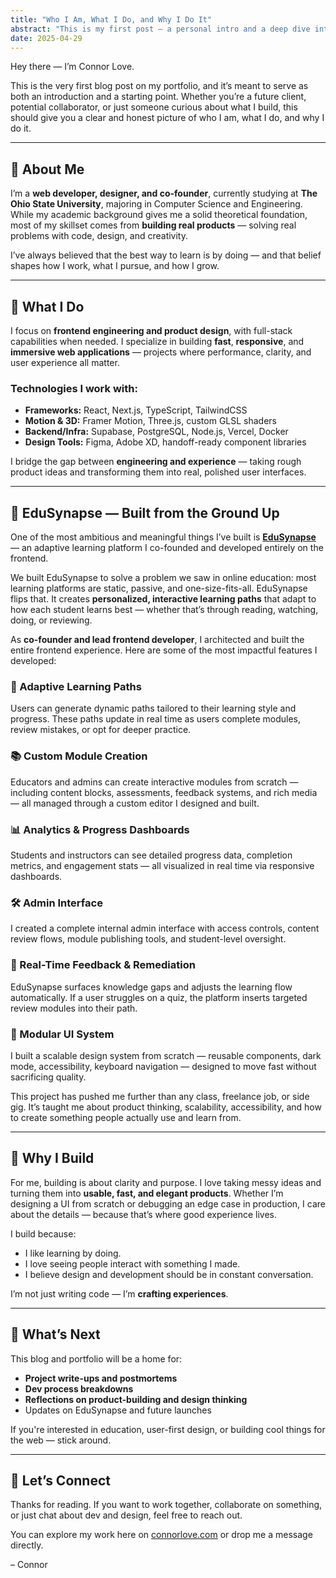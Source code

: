 ```yaml
---
title: "Who I Am, What I Do, and Why I Do It"
abstract: "This is my first post — a personal intro and a deep dive into how I co-founded EduSynapse and built the entire frontend. I share what drives me, what I’ve created, and where I’m headed."
date: 2025-04-29
---
```


Hey there — I’m Connor Love.

This is the very first blog post on my portfolio, and it’s meant to serve as both an introduction and a starting point. Whether you’re a future client, potential collaborator, or just someone curious about what I build, this should give you a clear and honest picture of who I am, what I do, and why I do it.

---

## 👋 About Me

I’m a **web developer, designer, and co-founder**, currently studying at **The Ohio State University**, majoring in Computer Science and Engineering. While my academic background gives me a solid theoretical foundation, most of my skillset comes from **building real products** — solving real problems with code, design, and creativity.

I’ve always believed that the best way to learn is by doing — and that belief shapes how I work, what I pursue, and how I grow.

---

## 💼 What I Do

I focus on **frontend engineering and product design**, with full-stack capabilities when needed. I specialize in building **fast**, **responsive**, and **immersive web applications** — projects where performance, clarity, and user experience all matter.

### Technologies I work with:
- **Frameworks:** React, Next.js, TypeScript, TailwindCSS
- **Motion & 3D:** Framer Motion, Three.js, custom GLSL shaders
- **Backend/Infra:** Supabase, PostgreSQL, Node.js, Vercel, Docker
- **Design Tools:** Figma, Adobe XD, handoff-ready component libraries

I bridge the gap between **engineering and experience** — taking rough product ideas and transforming them into real, polished user interfaces.

---

## 🚀 EduSynapse — Built from the Ground Up

One of the most ambitious and meaningful things I’ve built is **[EduSynapse](https://edu-synapse.com)** — an adaptive learning platform I co-founded and developed entirely on the frontend.

We built EduSynapse to solve a problem we saw in online education: most learning platforms are static, passive, and one-size-fits-all. EduSynapse flips that. It creates **personalized, interactive learning paths** that adapt to how each student learns best — whether that’s through reading, watching, doing, or reviewing.

As **co-founder and lead frontend developer**, I architected and built the entire frontend experience. Here are some of the most impactful features I developed:

### 🌱 Adaptive Learning Paths
Users can generate dynamic paths tailored to their learning style and progress. These paths update in real time as users complete modules, review mistakes, or opt for deeper practice.

### 📚 Custom Module Creation
Educators and admins can create interactive modules from scratch — including content blocks, assessments, feedback systems, and rich media — all managed through a custom editor I designed and built.

### 📊 Analytics & Progress Dashboards
Students and instructors can see detailed progress data, completion metrics, and engagement stats — all visualized in real time via responsive dashboards.

### 🛠 Admin Interface
I created a complete internal admin interface with access controls, content review flows, module publishing tools, and student-level oversight.

### 🔄 Real-Time Feedback & Remediation
EduSynapse surfaces knowledge gaps and adjusts the learning flow automatically. If a user struggles on a quiz, the platform inserts targeted review modules into their path.

### 🧩 Modular UI System
I built a scalable design system from scratch — reusable components, dark mode, accessibility, keyboard navigation — designed to move fast without sacrificing quality.

This project has pushed me further than any class, freelance job, or side gig. It’s taught me about product thinking, scalability, accessibility, and how to create something people actually use and learn from.

---

## 🧠 Why I Build

For me, building is about clarity and purpose. I love taking messy ideas and turning them into **usable, fast, and elegant products**. Whether I’m designing a UI from scratch or debugging an edge case in production, I care about the details — because that’s where good experience lives.

I build because:
- I like learning by doing.
- I love seeing people interact with something I made.
- I believe design and development should be in constant conversation.

I’m not just writing code — I’m **crafting experiences**.

---

## 📌 What’s Next

This blog and portfolio will be a home for:
- **Project write-ups and postmortems**
- **Dev process breakdowns**
- **Reflections on product-building and design thinking**
- Updates on EduSynapse and future launches

If you're interested in education, user-first design, or building cool things for the web — stick around.

---

## 🤝 Let’s Connect

Thanks for reading. If you want to work together, collaborate on something, or just chat about dev and design, feel free to reach out.

You can explore my work here on [connorlove.com](https://connorlove.com) or drop me a message directly.

– Connor
